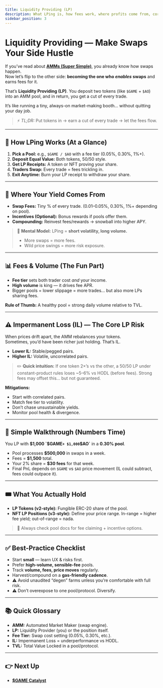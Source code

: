 ```yaml
---
title: Liquidity Providing (LP)
description: What LPing is, how fees work, where profits come from, core risks (incl. impermanent loss), and a simple mental model.
sidebar_position: 3
---
```


# Liquidity Providing — Make Swaps Your Side Hustle

If you’ve read about **[AMMs (Super Simple)](/defi/amms)**, you already know how swaps happen.  
Now let’s flip to the other side: **becoming the one who *enables* swaps** and earns fees for it.  

That’s **Liquidity Providing (LP)**. You deposit two tokens (like `$GAME` + `$AO`) into an AMM pool, and in return, you get a cut of every trade.  

It’s like running a tiny, always-on market-making booth… without quitting your day job.  

> ⚡ *TL;DR:* Put tokens in → earn a cut of every trade → let the fees flow.

---

## 🚀 How LPing Works (At a Glance)

1. **Pick a Pool:** e.g., `$GAME / $AO` with a fee tier (0.05%, 0.30%, 1%+).  
2. **Deposit Equal Value:** Both tokens, 50/50 style.  
3. **Get LP Receipts:** A token or NFT proving your share.  
4. **Traders Swap:** Every trade = fees trickling in.  
5. **Exit Anytime:** Burn your LP receipt to withdraw your share.

---

## 💸 Where Your Yield Comes From

- **Swap Fees:** Tiny % of every trade. (0.01–0.05%, 0.30%, 1%+ depending on pool).  
- **Incentives (Optional):** Bonus rewards if pools offer them.  
- **Compounding:** Reinvest fees/rewards → snowball into higher APY.  

> 🧠 **Mental Model:** LPing = **short volatility, long volume.**  
> - More swaps = more fees.  
> - Wild price swings = more risk exposure.

---

## 📊 Fees & Volume (The Fun Part)

- **Fee tier** sets both trader cost *and* your income.  
- **High volume** is king — it drives fee APR.  
- Bigger pools = lower slippage = more trades… but also more LPs sharing fees.  

**Rule of Thumb:** A healthy pool = strong daily volume relative to TVL.

---

## ⚠️ Impermanent Loss (IL) — The Core LP Risk

When prices drift apart, the AMM rebalances your tokens.  
Sometimes, you’d have been richer just holding. That’s IL.  

- **Lower IL:** Stable/pegged pairs.  
- **Higher IL:** Volatile, uncorrelated pairs.  

> ✏️ **Quick intuition:** If one token 2×’s vs the other, a 50/50 LP under constant-product rules loses ~5–6% vs HODL (before fees). Strong fees may offset this… but not guaranteed.

**Mitigations:**  
- Start with correlated pairs.  
- Match fee tier to volatility.  
- Don’t chase unsustainable yields.  
- Monitor pool health & divergence.

---

## 🔢 Simple Walkthrough (Numbers Time)

You LP with **$1,000 `$GAME` + $1,000 `$AO`** in a **0.30% pool**.  
- Pool processes **$500,000** in swaps in a week.  
- Fees = **$1,500** total.  
- Your 2% share = **$30 fees** for that week.  
- Final PnL depends on `$GAME` vs `$AO` price movement (IL could subtract, fees could outpace it).

---

## 🎟 What You Actually Hold

- **LP Tokens (v2-style):** Fungible ERC-20 share of the pool.  
- **NFT LP Positions (v3-style):** Define your price range. In-range = higher fee yield; out-of-range = nada.  

> 📌 Always check pool docs for fee claiming + incentive options.

---

## ✅ Best-Practice Checklist

- Start **small** — learn UX & risks first.  
- Prefer **high-volume, sensible-fee** pools.  
- Track **volume, fees, price moves** regularly.  
- Harvest/compound on a **gas-friendly cadence**.  
- ⚠️ Avoid unaudited “degen” farms unless you’re comfortable with full risk.  
- ⚠️ Don’t overexpose to one pool/protocol. Diversify.

---

## 📚 Quick Glossary

- **AMM:** Automated Market Maker (swap engine).  
- **LP:** Liquidity Provider (you) or the position itself.  
- **Fee Tier:** Swap cost setting (0.05%, 0.30%, etc.).  
- **IL:** Impermanent Loss = underperformance vs HODL.  
- **TVL:** Total Value Locked in a pool/protocol.

---

## 👉 Next Up

- **[$GAME Catalyst](/docs/investors/farming/yield-farming-game.mdx)**
